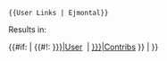 <noinclude>
<pre>
{{User Links | Ejmontal}}
</pre>
Results in: {{User Links|Ejmontal}}

 
</noinclude><includeonly>{{#if: {{{1|}}} | {{#!: [[User:{{{1|}}}|User]] &nbsp;| [[Special:Contributions/{{{1|}}}|Contribs]] }} |  }}</includeonly>